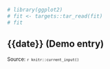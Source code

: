 <!--- Timestamp to trigger book rebuilds: `r Sys.time()`--->

```r
# library(ggplot2)
# fit <- targets::tar_read(fit)
# fit
```

## {{date}} (Demo entry)

<small>Source: <code>`r knitr::current_input()`</code></small>



```r

```

